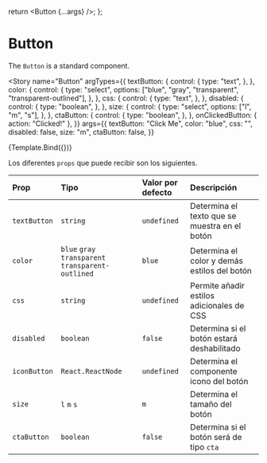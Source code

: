 
<Meta title="Button" component={Button} />

  return <Button {...args} />;
};

# Button

The `Button` is a standard component.

<Story
  name="Button"
  argTypes={{
    textButton: {
      control: {
        type: "text",
      },
    },
    color: {
      control: {
        type: "select",
        options: ["blue", "gray", "transparent", "transparent-outlined"],
      },
    },
    css: {
      control: {
        type: "text",
      },
    },
    disabled: {
      control: {
        type: "boolean",
      },
    },
    size: {
      control: {
        type: "select",
        options: ["l", "m", "s"],
      },
    },
    ctaButton: {
      control: {
        type: "boolean",
      },
    },
    onClickedButton: { action: "Clicked!" },
  }}
  args={{
    textButton: "Click Me",
    color: "blue",
    css: "",
    disabled: false,
    size: "m",
    ctaButton: false,
  }}
>
  {Template.Bind({})}
</Story>

Los diferentes `props` que puede recibir son los siguientes.

| **Prop**     | **Tipo**                                           | **Valor por defecto** | **Descripción**                               |
| :----------- | :------------------------------------------------- | :-------------------- | :-------------------------------------------- |
| `textButton` | `string`                                           | `undefined`           | Determina el texto que se muestra en el botón |
| `color`      | `blue` `gray` `transparent` `transparent-outlined` | `blue`                | Determina el color y demás estilos del botón  |
| `css`        | `string`                                           | `undefined`           | Permite añadir estilos adicionales de CSS     |
| `disabled`   | `boolean`                                          | `false`               | Determina si el botón estará deshabilitado    |
| `iconButton` | `React.ReactNode`                                  | `undefined`           | Determina el componente icono del botón       |
| `size`       | `l` `m` `s`                                        | `m`                   | Determina el tamaño del botón                 |
| `ctaButton`  | `boolean`                                          | `false`               | Determina si el botón será de tipo `cta`      |
